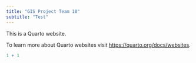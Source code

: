 ---
title: "GIS Project Team 10"
subtitle: "Test"
---

This is a Quarto website.

To learn more about Quarto websites visit <https://quarto.org/docs/websites>.

```{r}
1 + 1
```
